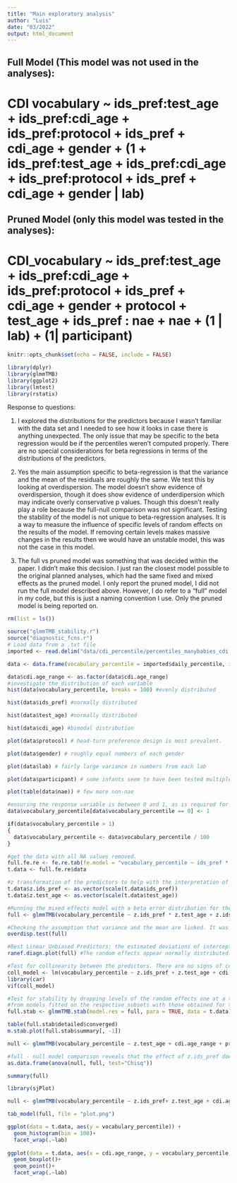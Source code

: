 ```yaml
---
title: "Main exploratory analysis"
author: "Luis"
date: "03/2022"
output: html_document
---
```

## Full Model (This model was not used in the analyses):
# CDI vocabulary ~  ids_pref:test_age + ids_pref:cdi_age + ids_pref:protocol + ids_pref + cdi_age + gender + (1 + ids_pref:test_age + ids_pref:cdi_age + ids_pref:protocol + ids_pref + cdi_age + gender | lab)
## Pruned Model (only this model was tested in the analyses):
# CDI_vocabulary ~  ids_pref:test_age + ids_pref:cdi_age + ids_pref:protocol + ids_pref + cdi_age + gender + protocol + test_age + ids_pref : nae + nae + (1 | lab) + (1| participant)
```r
knitr::opts_chunk$set(echo = FALSE, include = FALSE)
```

```r
library(dplyr)
library(glmmTMB)
library(ggplot2)
library(lmtest)
library(rstatix)
```

Response to questions:

1. I explored the distributions for the predictors because I wasn't familiar with the data set and I needed to see how it looks in case there is anything unexpected. The only issue that may be specific to the beta regression would be if the percentiles weren't computed properly. There are no special considerations for beta regressions in terms of the distributions of the predictors.

2. Yes the main assumption specific to beta-regression is that the variance and the mean of the residuals are roughly the same. We test this by looking at overdispersion. The model doesn't show evidence of overdispersion, though it does show evidence of underdipersion which may indicate overly conservative p values. Though this doesn't really play a role because the full-null comparison was not significant. Testing the stability of the model is not unique to beta-regression analyses. It is a way to measure the influence of specific levels of random effects on the results of the model. If removing certain levels makes massive changes in the results then we would have an unstable model, this was not the case in this model.

3. The full vs pruned model was something that was decided within the paper. I didn't make this decision. I just ran the closest model possible to the original planned analyses, which had the same fixed and mixed effects as the pruned model. I only report the pruned model, I did not run the full model described above. However, I do refer to a "full" model in my code, but this is just a naming convention I use. Only the pruned model is being reported on.
```r
rm(list = ls())

source("glmmTMB_stability.r")
source("diagnostic_fcns.r")
# Load data from a .txt file
imported <- read.delim("data/cdi_percentile/percentiles_manybabies_cdi.txt", stringsAsFactors = TRUE, header = TRUE) 

data <- data.frame(vocabulary_percentile = imported$daily_percentile, ids_pref = imported$IDS_pref, test_age = imported$age_days, cdi_age = imported$CDI.agedays, protocol = imported$method, gender = imported$gender, lab = imported$labid, participant = imported$subid_unique, nae = imported$nae, vocab_nwords = imported$vocab_nwords, cdi.age_range = imported$CDI.agerange)

data$cdi.age_range <- as.factor(data$cdi.age_range)
#investigate the distribution of each variable
hist(data$vocabulary_percentile, breaks = 100) #evenly distributed

hist(data$ids_pref) #normally distributed

hist(data$test_age) #normally distributed

hist(data$cdi_age) #bimodal distribution

plot(data$protocol) # head-turn preference design is most prevalent.

plot(data$gender) # roughly equal numbers of each gender

plot(data$lab) # fairly large variance in numbers from each lab

plot(data$participant) # some infants seem to have been tested multiple times

plot(table(data$nae)) # few more non-nae

#ensuring the response variable is between 0 and 1, as is required for a beta error model.
data$vocabulary_percentile[data$vocabulary_percentile == 0] <- 1

if(data$vocabulary_percentile > 1)
{
  data$vocabulary_percentile <- data$vocabulary_percentile / 100
}

#get the data with all NA values removed.
full.fe.re <- fe.re.tab(fe.model = "vocabulary_percentile ~ ids_pref * test_age + ids_pref * cdi.age_range + ids_pref * protocol + ids_pref * nae + gender", re = c("lab", "participant"), data = data)
t.data <- full.fe.re$data

#z transformation of the predictors to help with the interpretation of the model.
t.data$z.ids_pref <- as.vector(scale(t.data$ids_pref))
t.data$z.test_age <- as.vector(scale(t.data$test_age))

#Running the mixed effects model with a beta error distribution for the response variable.
full <- glmmTMB(vocabulary_percentile ~ z.ids_pref * z.test_age + z.ids_pref * cdi.age_range + z.ids_pref * protocol + z.ids_pref * nae + gender + (1 |lab) + (1 | participant), family = beta_family(link = "logit"), data = t.data)

#Checking the assumption that variance and the mean are linked. It was met with this model.
overdisp.test(full)

#Best Linear Unbiased Predictors: the estimated deviations of intercepts and slopes from the respective common average, per level of the random effects.
ranef.diagn.plot(full) #The random effects appear normally distributed.

#Test for collinearity between the predictors. There are no signs of collinearity.
coll_model <- lm(vocabulary_percentile ~ z.ids_pref + z.test_age + cdi.age_range + protocol + nae + gender, data = t.data)
library(car)
vif(coll_model)

#Test for stability by dropping levels of the random effects one at a time and comparing the estimates derived
#from models fitted on the respective subsets with those obtained for the full data set. There don't seem to be major issues with the stability of the model coefficients.
full.stab <- glmmTMB.stab(model.res = full, para = TRUE, data = t.data)

table(full.stab$detailed$converged)
m.stab.plot(full.stab$summary[, -1])

null <- glmmTMB(vocabulary_percentile ~ z.test_age + cdi.age_range + protocol + nae + gender + (1 | lab) + (1 | participant), family = beta_family(link = "logit"), data = t.data)

#full - null model comparison reveals that the effect of z.ids_pref doesn't significantly improve the model fit.
as.data.frame(anova(null, full, test="Chisq"))

summary(full)

library(sjPlot)

null <- glmmTMB(vocabulary_percentile ~ z.ids_pref+ z.test_age + cdi.age_range + protocol + nae + gender + (1 | lab) + (1 | participant), family = beta_family(link = "logit"), data = t.data)

tab_model(full, file = "plot.png")

```

```r
ggplot(data = t.data, aes(y = vocabulary_percentile)) +
  geom_histogram(bin = 100)+
  facet_wrap(.~lab)
  
ggplot(data = t.data, aes(x = cdi.age_range, y = vocabulary_percentile, colour = cdi.age_range,)) +
  geom_boxplot()+
  geom_point()+
  facet_wrap(.~lab)
```

